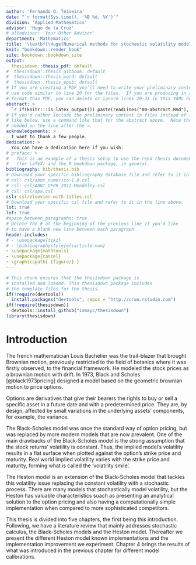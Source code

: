 ```yaml
---
author: 'Fernando O. Teixeira'
date: "`r format(Sys.time(), '%B %d, %Y')`"
division: 'Applied Mathematics'
advisor: 'Hugo de la Cruz'
# altadvisor: 'Your Other Advisor'
department: 'Mathematics'
title: '\textbf{\Huge{Numerical methods for stochastic volatility models: \\[20pt] Heston model}}'
knit: "bookdown::render_book"
site: bookdown::bookdown_site
output: 
  thesisdown::thesis_pdf: default
#  thesisdown::thesis_gitbook: default
#  thesisdown::thesis_word: default
#  thesisdown::thesis_epub: default
# If you are creating a PDF you'll need to write your preliminary content here or
# use code similar to line 20 for the files.  If you are producing in a different
# format than PDF, you can delete or ignore lines 20-31 in this YAML header.
abstract: >
  `r if(knitr:::is_latex_output()) paste(readLines("00-abstract.Rmd"), collapse = ' ')`
# If you'd rather include the preliminary content in files instead of inline
# like below, use a command like that for the abstract above.  Note that a tab is 
# needed on the line after the >.
acknowledgements: >
  I want to thank a few people.
dedication: >
  You can have a dedication here if you wish. 
# preface: >
#   This is an example of a thesis setup to use the reed thesis document class
#   (for LaTeX) and the R bookdown package, in general.
bibliography: bib/thesis.bib
# Download your specific bibliography database file and refer to it in the line above.
# csl: csl/abnt_numerico-1.0.csl
# csl: csl/ABNT_UFPR_2011-Mendeley.csl
# csl: csl/apa.csl
csl: csl/elsevier-with-titles.csl
# Download your specific csl file and refer to it in the line above.
lot: true
lof: true
#space_between_paragraphs: true
# Delete the # at the beginning of the previous line if you'd like
# to have a blank new line between each paragraph
header-includes:
# - \usepackage{tikz}
# - \bibliographystyle{elsarticle-num}
- \usepackage{mathtools}
- \usepackage{cancel}
- \graphicspath{ {figure/} }
---
```


<!--
Above is the YAML (YAML Ain't Markup Language) header that includes a lot of metadata used to produce the document.  Be careful with spacing in this header!

If you'd prefer to not include a Dedication, for example, simply delete lines 17 and 18 above or add a # before them to comment them out.  If you have other LaTeX packages you would like to include, delete the # before header-includes and list the packages after hyphens on new lines.

If you'd like to include a comment that won't be produced in your resulting file enclose it in a block like this.
-->

<!--
If you receive a duplicate label error after knitting, make sure to delete the index.Rmd file and then knit again.
-->

```r
# This chunk ensures that the thesisdown package is
# installed and loaded. This thesisdown package includes
# the template files for the thesis.
if(!require(devtools))
  install.packages("devtools", repos = "http://cran.rstudio.com")
if(!require(thesisdown))
  devtools::install_github("ismayc/thesisdown")
library(thesisdown)
```

<!-- You'll need to include the order that you'd like Rmd files to appear in the _bookdown.yml file for
PDF files and also delete the # before rmd_files: there.  You'll want to not include 00(two-hyphens)prelim.Rmd
and 00-abstract.Rmd since they are handled in the YAML above differently for the PDF version.
-->

<!-- The {.unnumbered} option here means that the introduction will be "Chapter 0." You can also use {-} for no numbers
on chapters.
-->

# Introduction {#intro}

<!-- \includegraphics[width=3cm, height=4cm]{reed} -->
<!-- \includegraphics[scale=1.5]{reed} -->


The french mathematician Louis Bachelier was the trail-blazer that brought Brownian motion, previously restricted to the field of botanics where it was firstly observed, to the financial framework. He modeled the stock prices as a brownian motion with drift. In 1973, Black and Scholes [@black1973pricing] designed a model based on the geometric brownian motion to price options.

Options are derivatives that give their bearers the rights to buy or sell a specific asset in a future date and with a predetermined price. They are, by design, affected by small variations in the underlying assets' components, for example, the variance. 

The Black-Scholes model was once the standard way of option pricing, but was replaced by more modern models that are now prevalent. One of the main drawbacks of the Black-Scholes model is the strong assumption that the stock returns' volatility is constant. Thus, the implied model's volatility results in a flat surface when plotted against the option's strike price and maturity. Real world implied volatility varies with the strike price and maturity, forming what is called the 'volatility smile'.

The Heston model is an extension of the Black-Scholes model that tackles this volatility issue replacing the constant volatility with a stochastic process. There are many models that stochastically model volatility, but the Heston has valuable characteristics suach as presenting an analytical solution to the option pricing and also having a computationally simple implementation when compared to more sophisticated competitors.


This thesis is divided into five chapters, the first being this introduction. Following, we have a literature review that mainly addresses stochastic calculus, the Black-Scholes models and the Heston model. Thereafter we present the different Heston  model known implementations and the implementation improvement we experiment. Chapter 4 brings the results of what was introduced in the previous chapter for different model calibrations.